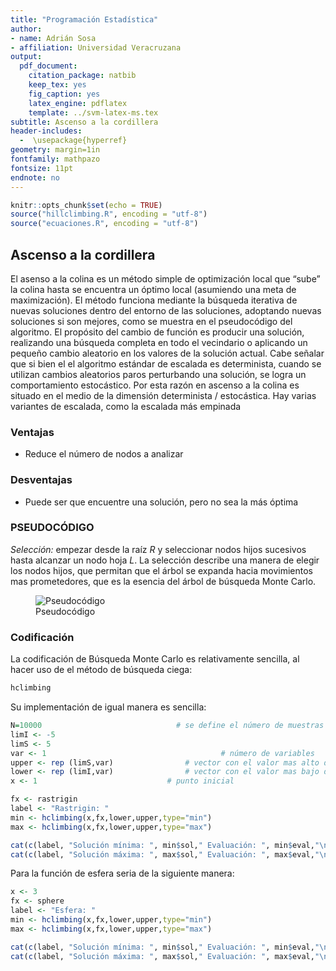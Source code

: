 ```yaml
---
title: "Programación Estadística"
author:
- name: Adrián Sosa
- affiliation: Universidad Veracruzana
output:
  pdf_document:
    citation_package: natbib
    keep_tex: yes
    fig_caption: yes
    latex_engine: pdflatex
    template: ../svm-latex-ms.tex
subtitle: Ascenso a la cordillera
header-includes:
  -  \usepackage{hyperref}
geometry: margin=1in
fontfamily: mathpazo
fontsize: 11pt
endnote: no
---
```


```r
knitr::opts_chunk$set(echo = TRUE)
source("hillclimbing.R", encoding = "utf-8")
source("ecuaciones.R", encoding = "utf-8")

```


## Ascenso a la cordillera

El asenso a la colina es un método simple de optimización local que "sube" la colina hasta
se encuentra un óptimo local (asumiendo una meta de maximización). El método funciona
mediante la búsqueda iterativa de nuevas soluciones dentro del entorno de las soluciones, adoptando nuevas soluciones si son mejores, como se muestra en el pseudocódigo
del algoritmo. 
El propósito del cambio de función es producir una solución, realizando una búsqueda completa en todo el vecindario o aplicando un pequeño cambio aleatorio en los valores de la solución actual. Cabe señalar que si bien el el algoritmo estándar de escalada es determinista, cuando se utilizan cambios aleatorios paros perturbando una solución, se logra un comportamiento estocástico. 
Por esta razón en ascenso a la colina es situado en el medio de la dimensión determinista / estocástica.
Hay varias variantes de escalada, como la escalada más empinada







### Ventajas
* Reduce el número de nodos a analizar

### Desventajas

* Puede ser que encuentre una solución, pero no sea la más óptima




### PSEUDOCÓDIGO

*Selección:* empezar desde la raíz *R* y seleccionar nodos hijos sucesivos hasta alcanzar un nodo hoja *L*. La selección describe una manera de elegir los nodos hijos, que permitan que el árbol se expanda hacia movimientos mas prometedores, que es la esencia del árbol de búsqueda Monte Carlo.

![Pseudocódigo](./imagenes/pseudocodigo.jpg)


\newpage
### Codificación

La codificación de Búsqueda Monte Carlo es relativamente sencilla, al hacer uso de el método de búsqueda ciega:

```r
hclimbing
```
Su implementación de igual manera es sencilla:

```r
N=10000                              # se define el número de muestras
limI <- -5
limS <- 5
var <- 1					                   # número de variables
upper <- rep (limS,var)		           # vector con el valor mas alto de cada dimensión
lower <- rep (limI,var)		           # vector con el valor mas bajo de cada dimensión
x <- 1                             # punto inicial

fx <- rastrigin
label <- "Rastrigin: "
min <- hclimbing(x,fx,lower,upper,type="min")
max <- hclimbing(x,fx,lower,upper,type="max")

cat(c(label, "Solución mínima: ", min$sol," Evaluación: ", min$eval,"\n"))
cat(c(label, "Solución máxima: ", max$sol," Evaluación: ", max$eval,"\n"))
```
Para la función de esfera seria de la siguiente manera:

```r

x <- 3
fx <- sphere
label <- "Esfera: "
min <- hclimbing(x,fx,lower,upper,type="min")
max <- hclimbing(x,fx,lower,upper,type="max")

cat(c(label, "Solución mínima: ", min$sol," Evaluación: ", min$eval,"\n"))
cat(c(label, "Solución máxima: ", max$sol," Evaluación: ", max$eval,"\n"))
```


